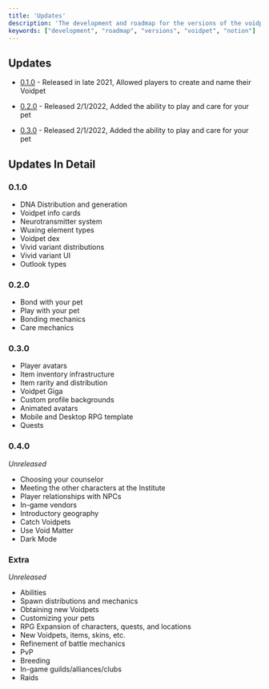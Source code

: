 ```yaml
---
title: 'Updates'
description: 'The development and roadmap for the versions of the voidpet.'
keywords: ["development", "roadmap", "versions", "voidpet", "notion"]
---
```



## Updates

- [0.1.0](#010) - Released in late 2021, Allowed players to create and name their Voidpet

- [0.2.0](#020) - Released 2/1/2022, Added the ability to play and care for your pet

- [0.3.0](#030) - Released 2/1/2022, Added the ability to play and care for your pet

## Updates In Detail

### 0.1.0

- DNA Distribution and generation
- Voidpet info cards
- Neurotransmitter system
- Wuxing element types
- Voidpet dex
- Vivid variant distributions
- Vivid variant UI
- Outlook types

### 0.2.0

- Bond with your pet
- Play with your pet
- Bonding mechanics
- Care mechanics

### 0.3.0

- Player avatars
- Item inventory infrastructure
- Item rarity and distribution
- Voidpet Giga
- Custom profile backgrounds
- Animated avatars
- Mobile and Desktop RPG template
- Quests

### 0.4.0

*Unreleased*

- Choosing your counselor
- Meeting the other characters at the Institute
- Player relationships with NPCs
- In-game vendors
- Introductory geography
- Catch Voidpets
- Use Void Matter
- Dark Mode

### Extra

*Unreleased*

- Abilities
- Spawn distributions and mechanics
- Obtaining new Voidpets
- Customizing your pets
- RPG Expansion of characters, quests, and locations
- New Voidpets, items, skins, etc.
- Refinement of battle mechanics
- PvP
- Breeding
- In-game guilds/alliances/clubs
- Raids